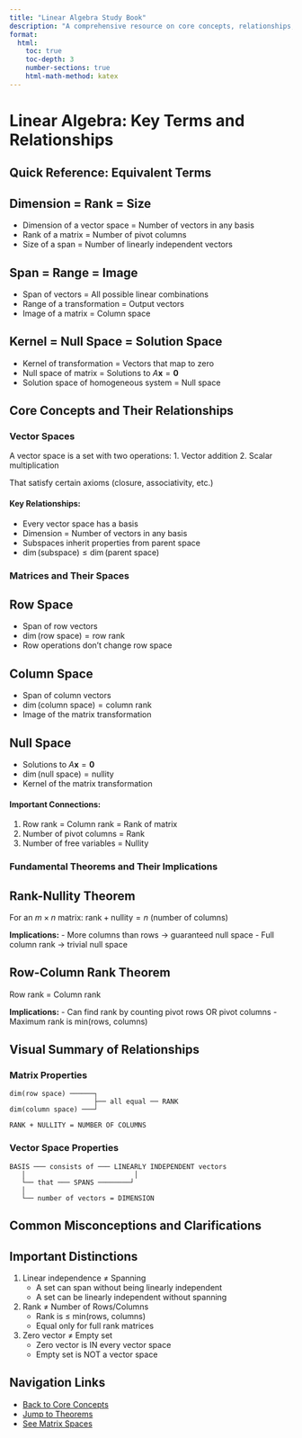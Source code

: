 ```yaml
---
title: "Linear Algebra Study Book"
description: "A comprehensive resource on core concepts, relationships, and theorems in linear algebra."
format:
  html:
    toc: true
    toc-depth: 3
    number-sections: true
    html-math-method: katex
---
```


# Linear Algebra: Key Terms and Relationships

## Quick Reference: Equivalent Terms

::: {.callout-note appearance="minimal"}
## Dimension = Rank = Size
- Dimension of a vector space = Number of vectors in any basis
- Rank of a matrix = Number of pivot columns
- Size of a span = Number of linearly independent vectors
:::

::: {.callout-note appearance="minimal"}
## Span = Range = Image
- Span of vectors = All possible linear combinations
- Range of a transformation = Output vectors
- Image of a matrix = Column space
:::

::: {.callout-note appearance="minimal"}
## Kernel = Null Space = Solution Space
- Kernel of transformation = Vectors that map to zero
- Null space of matrix = Solutions to $A\mathbf{x} = \mathbf{0}$
- Solution space of homogeneous system = Null space
:::

## Core Concepts and Their Relationships

### Vector Spaces
::: {.callout-important}
A vector space is a set with two operations:
1. Vector addition
2. Scalar multiplication

That satisfy certain axioms (closure, associativity, etc.)
:::

#### Key Relationships:
- Every vector space has a basis
- Dimension = Number of vectors in any basis
- Subspaces inherit properties from parent space
- $\dim(\text{subspace}) \leq \dim(\text{parent space})$

### Matrices and Their Spaces

::: {.panel-tabset}
## Row Space
- Span of row vectors
- $\dim(\text{row space}) = \text{row rank}$
- Row operations don't change row space

## Column Space
- Span of column vectors
- $\dim(\text{column space}) = \text{column rank}$
- Image of the matrix transformation

## Null Space
- Solutions to $A\mathbf{x} = \mathbf{0}$
- $\dim(\text{null space}) = \text{nullity}$
- Kernel of the matrix transformation
:::

#### Important Connections:
1. Row rank = Column rank = Rank of matrix
2. Number of pivot columns = Rank
3. Number of free variables = Nullity

### Fundamental Theorems and Their Implications

::: {.callout-tip}
## Rank-Nullity Theorem
For an $m \times n$ matrix:
$\text{rank} + \text{nullity} = n$ (number of columns)

**Implications:**
- More columns than rows → guaranteed null space
- Full column rank → trivial null space
:::

::: {.callout-tip}
## Row-Column Rank Theorem
Row rank = Column rank

**Implications:**
- Can find rank by counting pivot rows OR pivot columns
- Maximum rank is min(rows, columns)
:::

## Visual Summary of Relationships

### Matrix Properties
```
dim(row space) ──────┐
                     ├── all equal ── RANK
dim(column space) ───┘

RANK + NULLITY = NUMBER OF COLUMNS
```

### Vector Space Properties
```
BASIS ─── consists of ─── LINEARLY INDEPENDENT vectors
   │                           │
   └── that ─── SPANS ────────┘
   │
   └── number of vectors = DIMENSION
```

## Common Misconceptions and Clarifications

::: {.callout-warning}
## Important Distinctions
1. Linear independence ≠ Spanning
   - A set can span without being linearly independent
   - A set can be linearly independent without spanning

2. Rank ≠ Number of Rows/Columns
   - Rank is ≤ min(rows, columns)
   - Equal only for full rank matrices

3. Zero vector ≠ Empty set
   - Zero vector is IN every vector space
   - Empty set is NOT a vector space
:::

## Navigation Links
- [Back to Core Concepts](#core-concepts-and-their-relationships)
- [Jump to Theorems](#fundamental-theorems-and-their-implications)
- [See Matrix Spaces](#matrices-and-their-spaces)